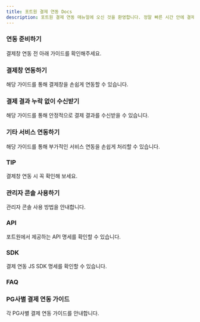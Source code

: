 ```yaml
---
title: 포트원 결제 연동 Docs
description: 포트원 결제 연동 매뉴얼에 오신 것을 환영합니다. 정말 빠른 시간 안에 결제창 연동 개발을 끝내실 수 있게 도와드립니다.
---
```



<EasyGuideLink client:visible />

### 연동 준비하기

결제창 연동 전 아래 가이드를 확인해주세요.

<ContentRef slug="/ko/ready/readme-v1" />

### 결제창 연동하기

해당 가이드를 통해 결제창을 손쉽게 연동할 수 있습니다.

<ContentRef slug="/ko/auth/guide/readme" />

<ContentRef slug="/ko/auth/guide-1/readme" />

<ContentRef slug="/ko/auth/guide-2/readme" />

### 결제 결과 누락 없이 수신받기

해당 가이드를 통해 안정적으로 결제 결과를 수신받을 수 있습니다.

<ContentRef slug="/ko/result/webhook" />

### 기타 서비스 연동하기

해당 가이드를 통해 부가적인 서비스 연동을 손쉽게 처리할 수 있습니다.

<ContentRef slug="/ko/etc/phone/readme" />

<ContentRef slug="/ko/etc/all/readme" />

<ContentRef slug="/ko/etc/credit-auth/readme" />

<ContentRef slug="/ko/etc/url" />

<ContentRef slug="/ko/etc/budget" />

### TIP

결제창 연동 시 꼭 확인해 보세요.

<ContentRef slug="/ko/tip/tax" />

<ContentRef slug="/ko/tip/chk" />

<ContentRef slug="/ko/tip/confirm-process" />

<ContentRef slug="/ko/tip/flow" />

<ContentRef slug="/ko/tip/agency-and-tier" />

<ContentRef slug="/ko/tip/pg" />

<ContentRef slug="/ko/tip/pg-1" />

### 관리자 콘솔 사용하기

관리자 콘솔 사용 방법을 안내합니다.

<ContentRef slug="/ko/console/pg" />

### API

포트원에서 제공하는 API 명세를 확인할 수 있습니다.

<ContentRef slug="/ko/api/rest-api-access-token" />

### SDK

결제 연동 JS SDK 명세를 확인할 수 있습니다.

<ContentRef slug="/ko/sdk/javascript-sdk/readme" />

### FAQ

<ContentRef slug="/ko/faq/undefined" />

### PG사별 결제 연동 가이드

각 PG사별 결제 연동 가이드를 안내합니다.

<ContentRef slug="/ko/pg/payment-gateway/readme" />

<ContentRef slug="/ko/ready/2-pg/pg/readme" />
